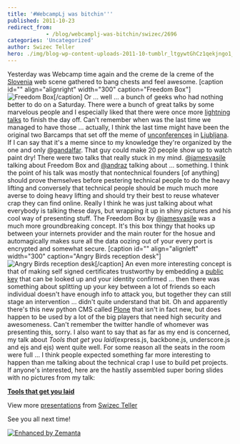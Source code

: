 ```yaml
---
title: '#WebcampLj was bitchin'''
published: 2011-10-23
redirect_from: 
            - /blog/webcamplj-was-bitchin/swizec/2696
categories: 'Uncategorized'
author: Swizec Teller
hero: ./img/blog-wp-content-uploads-2011-10-tumblr_ltgywtGhCz1qekjngo1_500.jpg
---
```

Yesterday was Webcamp time again and the creme de la creme of the [Slovenia](<http://maps.google.com/maps?ll=46.05,14.5&spn=10.0,10.0&q=46.05,14.5 (Slovenia)&t=h> "Slovenia") web scene gathered to bang chests and feel awesome. \[caption id="" align="alignright" width="300" caption="Freedom Box"]![](./img/blog-wp-content-uploads-2011-10-tumblr_ltgywtGhCz1qekjngo1_500.jpg "Freedom Box")\[/caption] Or ... well ... a bunch of geeks who had nothing better to do on a Saturday. There were a bunch of great talks by some marvelous people and I especially liked that there were once more [lightning talks](http://en.wikipedia.org/wiki/Lightning_Talk "Lightning Talk") to finish the day off. Can't remember when was the last time we managed to have those ... actually, I think the last time might have been the original two Barcamps that set off the meme of [unconferences](http://en.wikipedia.org/wiki/Unconference "Unconference") in [Ljubljana](<http://maps.google.com/maps?ll=46.0555555556,14.5083333333&spn=0.1,0.1&q=46.0555555556,14.5083333333 (Ljubljana)&t=h> "Ljubljana"). If I can say that it's a meme since to my knowledge they're organized by the one and only [@gandalfar](http://twitter.com/gandalfar). That guy could make 20 people show up to watch paint dry! There were two talks that really stuck in my mind. [@jamesvasile](http://twitter.com/jamesvasile) talking about Freedom Box and [@andraz](http://twitter.com/andraz) talking about ... something. I think the point of his talk was mostly that nontechnical founders \[of anything] should prove themselves before pestering technical people to do the heavy lifting and conversely that technical people should be much much more averse to doing heavy lifting and should try their best to reuse whatever crap they can find online. Really I think he was just talking about what everybody is talking these days, but wrapping it up in shiny pictures and his cool way of presenting stuff. The Freedom Box by [@jamesvasile](http://twitter.com/andraz) was a much more groundbreaking concept. It's this box thingy that hooks up between your internets provider and the main router for the hosue and automagically makes sure all the data oozing out of your every port is encrypted and somewhat secure. \[caption id="" align="alignleft" width="300" caption="Angry Birds reception desk"]![](./img/blog-wp-content-uploads-2011-10-tumblr_ltgwa8Y4Ka1qekjngo1_5001.jpg "Angry Birds reception desk")\[/caption] An even more interesting concept is that of making self signed certificates trustworthy by embedding a [public key](http://en.wikipedia.org/wiki/Public-key_cryptography "Public-key cryptography") that can be looked up and your identity confirmed ... then there was something about splitting up your key between a lot of friends so each individual doesn't have enough info to attack you, but together they can still stage an intervention ... didn't quite understand that bit. Oh and apparently there's this new python CMS called [Plone](http://plone.org/ "Plone (software)") that isn't in fact new, but does happen to be used by a lot of the big players that need high security and awesomeness. Can't remember the twitter handle of whomever was presenting this, sorry. I also want to say that as far as my end is concerned, my talk about _Tools that get you laid_(express.js, backbone.js, underscore.js and ejs and ejs) went quite well. For some reason all the seats in the room were full ... I think people expected something far more interesting to happen than me talking about the technical crap I use to build pet projects. If anyone's interested, here are the hastily assembled super boring slides with no pictures from my talk:

**[Tools that get you laid](http://www.slideshare.net/Swizec/tools-that-get-you-laid "Tools that get you laid")** 

View more [presentations](http://www.slideshare.net/) from [Swizec Teller](http://www.slideshare.net/Swizec)

See you all next time!

[![Enhanced by Zemanta](http://img.zemanta.com/zemified_e.png?x-id=3fe5ffb7-72c0-4b15-bdca-6444671c5283)](http://www.zemanta.com/ "Enhanced by Zemanta")